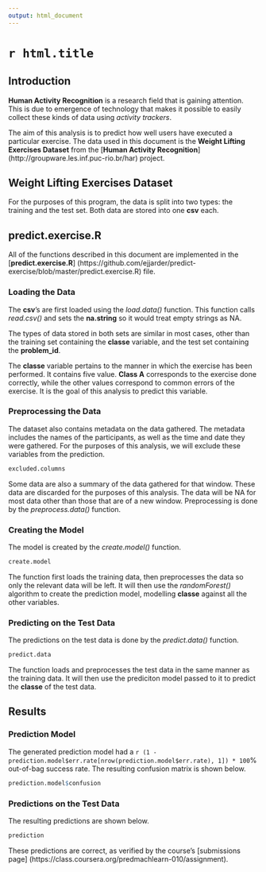 ```yaml
---
output: html_document
---
```


# `r html.title`

## Introduction

**Human Activity Recognition** is a research field that is gaining attention.
This is due to emergence of technology that makes it possible to easily collect
these kinds of data using *activity trackers*.
  
The aim of this analysis is to predict how well users have executed a
particular exercise. The data used in this document is the
**Weight Lifting Exercises Dataset** from the [**Human Activity Recognition**]
(http://groupware.les.inf.puc-rio.br/har) project.

## Weight Lifting Exercises Dataset

For the purposes of this program, the data is split into two types: the
training and the test set. Both data are stored into one **csv** each.

## predict.exercise.R

All of the functions described in this document are implemented in the
[**predict.exercise.R**]
(https://github.com/ejjarder/predict-exercise/blob/master/predict.exercise.R)
file.

### Loading the Data

The **csv**'s are first loaded using the *load.data()* function. This function
calls *read.csv()* and sets the **na.string** so it would treat empty strings
as NA.

The types of data stored in both sets are similar in most cases, other than the
training set containing the **classe** variable, and the test set containing
the **problem_id**.

The **classe** variable pertains to the manner in which the exercise has been
performed. It contains five value. **Class A** corresponds to the exercise done
correctly, while the other values correspond to common errors of the exercise.
It is the goal of this analysis to predict this variable.

### Preprocessing the Data

The dataset also contains metadata on the data gathered. The metadata includes
the names of the participants, as well as the time and date they were gathered.
For the purposes of this analysis, we will exclude these variables from the
prediction.

```r
excluded.columns
```

Some data are also a summary of the data gathered for that window. These data
are discarded for the purposes of this analysis. The data will be NA for most
data other than those that are of a new window. Preprocessing is done by the
*preprocess.data()* function.

### Creating the Model

The model is created by the *create.model()* function.

```r
create.model
```

The function first loads the training data, then preprocesses the data so only
the relevant data will be left. It will then use the *randomForest()* algorithm
to create the prediction model, modelling **classe** against all the other
variables.

### Predicting on the Test Data

The predictions on the test data is done by the *predict.data()* function.

```r
predict.data
```

The function loads and preprocesses the test data in the same manner as the
training data. It will then use the prediciton model passed to it to predict
the **classe** of the test data.

## Results

### Prediction Model

The generated prediction model had a
`r (1 - prediction.model$err.rate[nrow(prediction.model$err.rate), 1]) * 100`%
out-of-bag success rate. The resulting confusion matrix is shown below.

```r
prediction.model$confusion
```

### Predictions on the Test Data

The resulting predictions are shown below.

```r
prediction
```

These predictions are correct, as verified by the course's [submissions page]
(https://class.coursera.org/predmachlearn-010/assignment).
